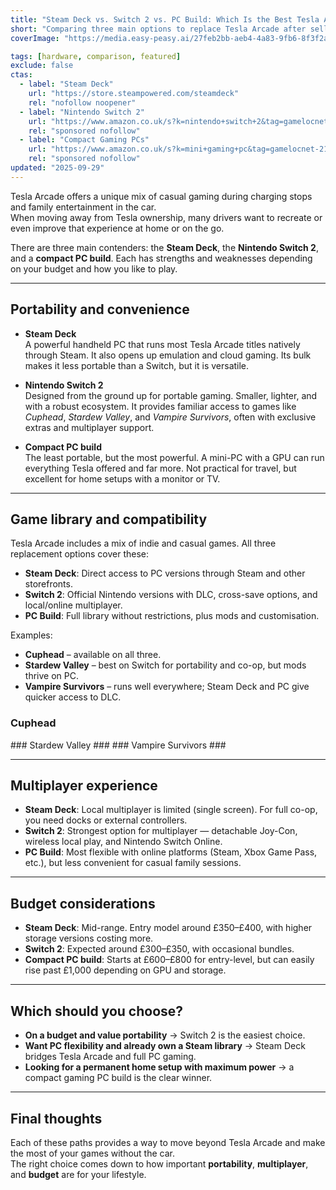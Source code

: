 ```yaml
---
title: "Steam Deck vs. Switch 2 vs. PC Build: Which Is the Best Tesla Arcade Replacement?"
short: "Comparing three main options to replace Tesla Arcade after selling your car — portability, power, and price."
coverImage: "https://media.easy-peasy.ai/27feb2bb-aeb4-4a83-9fb6-8f3f2a15885e/c2a023c8-5897-448f-a85e-d1f0c10c644b.png"

tags: [hardware, comparison, featured]
exclude: false
ctas:
  - label: "Steam Deck"
    url: "https://store.steampowered.com/steamdeck"
    rel: "nofollow noopener"
  - label: "Nintendo Switch 2"
    url: "https://www.amazon.co.uk/s?k=nintendo+switch+2&tag=gamelocnet-21"
    rel: "sponsored nofollow"
  - label: "Compact Gaming PCs"
    url: "https://www.amazon.co.uk/s?k=mini+gaming+pc&tag=gamelocnet-21"
    rel: "sponsored nofollow"
updated: "2025-09-29"
---
```



Tesla Arcade offers a unique mix of casual gaming during charging stops and family entertainment in the car.  
When moving away from Tesla ownership, many drivers want to recreate or even improve that experience at home or on the go.  

There are three main contenders: the **Steam Deck**, the **Nintendo Switch 2**, and a **compact PC build**. Each has strengths and weaknesses depending on your budget and how you like to play.

---

## Portability and convenience

- **Steam Deck**  
  A powerful handheld PC that runs most Tesla Arcade titles natively through Steam. It also opens up emulation and cloud gaming. Its bulk makes it less portable than a Switch, but it is versatile.

- **Nintendo Switch 2**  
  Designed from the ground up for portable gaming. Smaller, lighter, and with a robust ecosystem. It provides familiar access to games like *Cuphead*, *Stardew Valley*, and *Vampire Survivors*, often with exclusive extras and multiplayer support.

- **Compact PC build**  
  The least portable, but the most powerful. A mini-PC with a GPU can run everything Tesla offered and far more. Not practical for travel, but excellent for home setups with a monitor or TV.

---

## Game library and compatibility

Tesla Arcade includes a mix of indie and casual games. All three replacement options cover these:

- **Steam Deck**: Direct access to PC versions through Steam and other storefronts.  
- **Switch 2**: Official Nintendo versions with DLC, cross-save options, and local/online multiplayer.  
- **PC Build**: Full library without restrictions, plus mods and customisation.  

Examples:  

- **Cuphead** – available on all three.  
- **Stardew Valley** – best on Switch for portability and co-op, but mods thrive on PC.  
- **Vampire Survivors** – runs well everywhere; Steam Deck and PC give quicker access to DLC.  

### Cuphead ###
<AffiliateLinks slug="cuphead" />
### Stardew Valley ###
<AffiliateLinks slug="stardew-valley" />
### Vampire Survivors ###
<AffiliateLinks slug="vampire-survivors" />

---

## Multiplayer experience

- **Steam Deck**: Local multiplayer is limited (single screen). For full co-op, you need docks or external controllers.  
- **Switch 2**: Strongest option for multiplayer — detachable Joy-Con, wireless local play, and Nintendo Switch Online.  
- **PC Build**: Most flexible with online platforms (Steam, Xbox Game Pass, etc.), but less convenient for casual family sessions.  

---

## Budget considerations

- **Steam Deck**: Mid-range. Entry model around £350–£400, with higher storage versions costing more.  
- **Switch 2**: Expected around £300–£350, with occasional bundles.  
- **Compact PC build**: Starts at £600–£800 for entry-level, but can easily rise past £1,000 depending on GPU and storage.  

---

## Which should you choose?

- **On a budget and value portability** → Switch 2 is the easiest choice.  
- **Want PC flexibility and already own a Steam library** → Steam Deck bridges Tesla Arcade and full PC gaming.  
- **Looking for a permanent home setup with maximum power** → a compact gaming PC build is the clear winner.  

---

## Final thoughts

Each of these paths provides a way to move beyond Tesla Arcade and make the most of your games without the car.  
The right choice comes down to how important **portability**, **multiplayer**, and **budget** are for your lifestyle.
